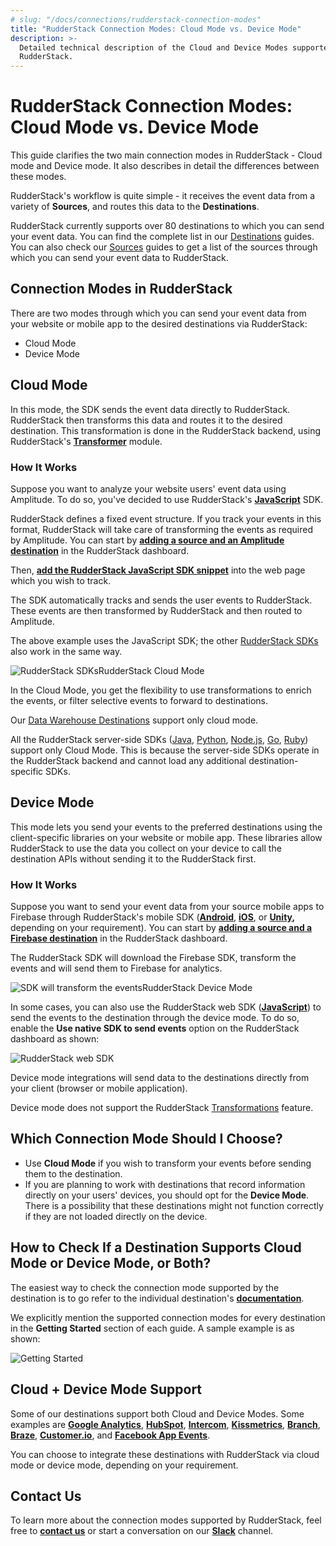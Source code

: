 ```yaml
---
# slug: "/docs/connections/rudderstack-connection-modes"
title: "RudderStack Connection Modes: Cloud Mode vs. Device Mode"
description: >-
  Detailed technical description of the Cloud and Device Modes supported by
  RudderStack.
---
```


# RudderStack Connection Modes: Cloud Mode vs. Device Mode

This guide clarifies the two main connection modes in RudderStack - Cloud mode and Device mode. It also describes in detail the differences between these modes.

RudderStack's workflow is quite simple - it receives the event data from a variety of **Sources**, and routes this data to the **Destinations**.

<div class="successBlock">

  RudderStack currently supports over 80 destinations to which you can send your
  event data. You can find the complete list in our <a href="https://rudderstack.com/docs/destinations/">Destinations</a> guides. You can also check our <a href="https://rudderstack.com/docs/stream-sources/">Sources</a> guides to get a list of the sources through which you can send your event data to RudderStack.
</div>

## Connection Modes in RudderStack

There are two modes through which you can send your event data from your website or mobile app to the desired destinations via RudderStack:

- Cloud Mode
- Device Mode

## Cloud Mode

In this mode, the SDK sends the event data directly to RudderStack. RudderStack then transforms this data and routes it to the desired destination. This transformation is done in the RudderStack backend, using RudderStack's [**Transformer**](https://github.com/rudderlabs/rudder-transformer) module.

### How It Works

Suppose you want to analyze your website users' event data using Amplitude. To do so, you've decided to use RudderStack's [**JavaScript**](https://rudderstack.com/docs/stream-sources/rudderstack-sdk-integration-guides/rudderstack-javascript-sdk/) SDK.

RudderStack defines a fixed event structure. If you track your events in this format, RudderStack will take care of transforming the events as required by Amplitude. You can start by [**adding a source and an Amplitude destination**](https://rudderstack.com/docs/connections/adding-source-and-destination-rudderstack/) in the RudderStack dashboard.

Then, [**add the RudderStack JavaScript SDK snippet**](https://rudderstack.com/docs/stream-sources/rudderstack-sdk-integration-guides/rudderstack-javascript-sdk/#2-installing-the-rudderstack-javascript-sdk) into the web page which you wish to track.

The SDK automatically tracks and sends the user events to RudderStack. These events are then transformed by RudderStack and then routed to Amplitude.

<div class="infoBlock">

  The above example uses the JavaScript SDK; the other <a href="https://rudderstack.com/docs/stream-sources/rudderstack-sdk-integration-guides/"> RudderStack SDKs </a> also work in the same way.
</div>

<img src="../assets/image (9).png" alt="RudderStack SDKs" /><span class="imageTitle">RudderStack Cloud Mode</span>

<div class="successBlock">

  In the Cloud Mode, you get the flexibility to use transformations to enrich
  the events, or filter selective events to forward to destinations.
</div>

<div class="warningBlock">

Our <a href="https://rudderstack.com/docs/data-warehouse-integrations/">Data Warehouse Destinations</a> support only cloud mode.

</div>

<div class="warningBlock">

All the RudderStack server-side SDKs (<a href="https://rudderstack.com/docs/stream-sources/rudderstack-sdk-integration-guides/rudderstack-java-sdk/">Java</a>, <a href="https://rudderstack.com/docs/stream-sources/rudderstack-sdk-integration-guides//rudderstack-python-sdk/">Python</a>, <a href="https://rudderstack.com/docs/stream-sources/rudderstack-sdk-integration-guides/rudderstack-node-sdk/">Node.js</a>, <a href="https://rudderstack.com/docs/stream-sources/rudderstack-sdk-integration-guides/rudderstack-go-sdk/">Go</a>, <a href="https://rudderstack.com/docs/stream-sources/rudderstack-sdk-integration-guides/rudderstack-ruby-sdk/">Ruby</a>) support only Cloud Mode. This is because the server-side SDKs operate in the RudderStack backend and cannot load any additional destination-specific SDKs.

</div>

## Device Mode

This mode lets you send your events to the preferred destinations using the client-specific libraries on your website or mobile app. These libraries allow RudderStack to use the data you collect on your device to call the destination APIs without sending it to the RudderStack first.

### How It Works

Suppose you want to send your event data from your source mobile apps to Firebase through RudderStack's mobile SDK \([**Android**](https://rudderstack.com/docs/rudderstack-sdk-integration-guides/rudderstack-android-sdk/), [**iOS**](https://rudderstack.com/docs/rudderstack-sdk-integration-guides/rudderstack-ios-sdk/), or [**Unity**](https://rudderstack.com/docs/rudderstack-sdk-integration-guides/getting-started-with-unity-sdk/)**,** depending on your requirement\). You can start by [**adding a source and a Firebase destination**](https://rudderstack.com/docs/connections/adding-source-and-destination-rudderstack/) in the RudderStack dashboard.

The RudderStack SDK will download the Firebase SDK, transform the events and will send them to Firebase for analytics.

<img src="../assets/image (29).png" alt="SDK will transform the events" /><span class="imageTitle">RudderStack Device Mode</span>

In some cases, you can also use the RudderStack web SDK \([**JavaScript**](https://rudderstack.com/docs/stream-sources/rudderstack-sdk-integration-guides/rudderstack-javascript-sdk/)\) to send the events to the destination through the device mode. To do so, enable the **Use native SDK to send events** option on the RudderStack dashboard as shown:

<img src="../assets/screen-shot-2021-06-07-at-4.17.14-pm.png" alt="RudderStack web SDK" />

<div class="successBlock">

  Device mode integrations will send data to the destinations directly from your
  client (browser or mobile application).
</div>

<div class="warningBlock">

Device mode does not support the RudderStack <a href="https://rudderstack.com/docs/transformations/">Transformations</a> feature.

</div>

## Which Connection Mode Should I Choose?

- Use **Cloud Mode** if you wish to transform your events before sending them to the destination.
- If you are planning to work with destinations that record information directly on your users' devices, you should opt for the **Device Mode**. There is a possibility that these destinations might not function correctly if they are not loaded directly on the device.

## How to Check If a Destination Supports Cloud Mode or Device Mode, or Both?

The easiest way to check the connection mode supported by the destination is to go refer to the individual destination's [**documentation**](https://rudderstack.com/docs/destinations/).

We explicitly mention the supported connection modes for every destination in the **Getting Started** section of each guide. A sample example is as shown:

<img src="../assets/screen-shot-2021-06-07-at-4.24.51-pm.png" alt="Getting Started" />

## Cloud + Device Mode Support

Some of our destinations support both Cloud and Device Modes. Some examples are [**Google Analytics**](https://rudderstack.com/docs/destinations/google-analytics-ga/), [**HubSpot**](https://rudderstack.com/docs/destinations/hubspot/), [**Intercom**](https://rudderstack.com/docs/destinations/intercom/), [**Kissmetrics**](https://rudderstack.com/docs/destinations/kissmetrics/), [**Branch**](https://rudderstack.com/docs/destinations/branchio/), [**Braze**](https://rudderstack.com/docs/destinations/braze/), [**Customer.io**](https://rudderstack.com/docs/destinations/customer.io/), and [**Facebook App Events**](https://rudderstack.com/docs/destinations/facebook-app-events/).

You can choose to integrate these destinations with RudderStack via cloud mode or device mode, depending on your requirement.

## Contact Us

To learn more about the connection modes supported by RudderStack, feel free to [**contact us**](mailto:%20docs@rudderstack.com) or start a conversation on our [**Slack**](https://rudderstack.com/join-rudderstack-slack-community) channel.
